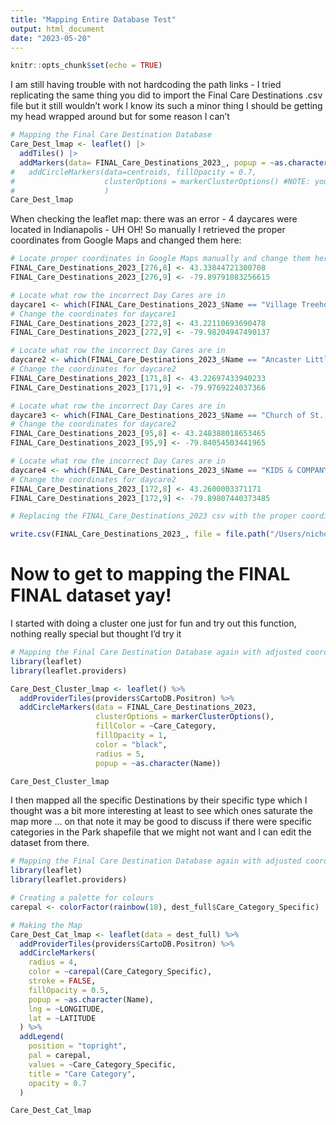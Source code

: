 ```yaml
---
title: "Mapping Entire Database Test"
output: html_document
date: "2023-05-20"
---
```


```r
knitr::opts_chunk$set(echo = TRUE)
```
I am still having trouble with not hardcoding the path links - I tried replicating the same thing you did to import the Final Care Destinations .csv file but it still wouldn't work I know its such a minor thing I should be getting my head wrapped around but for some reason I can't 

```r
# Mapping the Final Care Destination Database
Care_Dest_lmap <- leaflet() |>
  addTiles() |>
  addMarkers(data= FINAL_Care_Destinations_2023_, popup = ~as.character(Name))
#   addCircleMarkers(data=centroids, fillOpacity = 0.7, 
#                    clusterOptions = markerClusterOptions() #NOTE: you can comment these lines back in and see the neat spatial clusters it leaflet maps. Leaflet can also make heat maps! However, the 'addCircleMarkers function does not have the option to include 'popup' to my knowledge, so I've commented it out for now.
#                    )
Care_Dest_lmap
```

When checking the leaflet map: there was an error - 4 daycares were located in Indianapolis - UH OH! So manually I retrieved the proper coordinates from Google Maps and changed them here:
```r
# Locate proper coordinates in Google Maps manually and change them here
FINAL_Care_Destinations_2023_[276,8] <- 43.33844721300708
FINAL_Care_Destinations_2023_[276,9] <- -79.89791083256615
```

```r
# Locate what row the incorrect Day Cares are in
daycare1 <- which(FINAL_Care_Destinations_2023_$Name == "Village Treehouse Childcare")
# Change the coordinates for daycare1
FINAL_Care_Destinations_2023_[272,8] <- 43.22110693690478
FINAL_Care_Destinations_2023_[272,9] <- -79.98204947490137
```

```r
# Locate what row the incorrect Day Cares are in
daycare2 <- which(FINAL_Care_Destinations_2023_$Name == "Ancaster Little Gems Children's Centre")
# Change the coordinates for daycare2
FINAL_Care_Destinations_2023_[171,8] <- 43.22697433940233
FINAL_Care_Destinations_2023_[171,9] <- -79.9769224037366
```

```r
# Locate what row the incorrect Day Cares are in
daycare3 <- which(FINAL_Care_Destinations_2023_$Name == "Church of St. Peter's Children's Day Care Centre")
# Change the coordinates for daycare2
FINAL_Care_Destinations_2023_[95,8] <- 43.248388018653465
FINAL_Care_Destinations_2023_[95,9] <- -79.84054503441965
```

```r
# Locate what row the incorrect Day Cares are in
daycare4 <- which(FINAL_Care_Destinations_2023_$Name == "KIDS & COMPANY HAMILTON")
# Change the coordinates for daycare2
FINAL_Care_Destinations_2023_[172,8] <- 43.2600003371171
FINAL_Care_Destinations_2023_[172,9] <- -79.89807440373485
```

```r
# Replacing the FINAL_Care_Destinations_2023 csv with the proper coordinates I inputed into them

write.csv(FINAL_Care_Destinations_2023_, file = file.path("/Users/nicholas/Downloads/Care-Destinations/data-raw", "FINAL_Care_Destinations_2023.csv"), row.names = FALSE)
```

# Now to get to mapping the FINAL FINAL dataset yay!

I started with doing a cluster one just for fun and try out this function, nothing really special but thought I'd try it
```r
# Mapping the Final Care Destination Database again with adjusted coordinates - CLuster Map
library(leaflet)
library(leaflet.providers)

Care_Dest_Cluster_lmap <- leaflet() %>%
  addProviderTiles(providers$CartoDB.Positron) %>%
  addCircleMarkers(data = FINAL_Care_Destinations_2023,
                   clusterOptions = markerClusterOptions(),
                   fillColor = ~Care_Category,
                   fillOpacity = 1,
                   color = "black",
                   radius = 5,
                   popup = ~as.character(Name))

Care_Dest_Cluster_lmap
```
I then mapped all the specific Destinations by their specific type which I thought was a bit more interesting at least to see which ones saturate the map more ... on that note it may be good to discuss if there were specific categories in the Park shapefile that we might not want and I can edit the dataset from there. 
```r
# Mapping the Final Care Destination Database again with adjusted coordinates - CLuster Map
library(leaflet)
library(leaflet.providers)
```


```r
# Creating a palette for colours 
carepal <- colorFactor(rainbow(18), dest_full$Care_Category_Specific)

# Making the Map
Care_Dest_Cat_lmap <- leaflet(data = dest_full) %>%
  addProviderTiles(providers$CartoDB.Positron) %>%
  addCircleMarkers(
    radius = 4,
    color = ~carepal(Care_Category_Specific),
    stroke = FALSE,
    fillOpacity = 0.5,
    popup = ~as.character(Name),
    lng = ~LONGITUDE,
    lat = ~LATITUDE
  ) %>%
  addLegend(
    position = "topright",
    pal = carepal,
    values = ~Care_Category_Specific,
    title = "Care Category",
    opacity = 0.7
  )

Care_Dest_Cat_lmap
```

